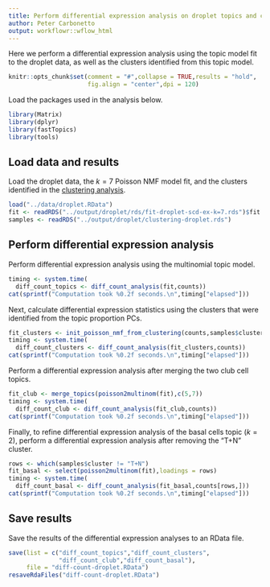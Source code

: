 ```yaml
---
title: Perform differential expression analysis on droplet topics and clusters
author: Peter Carbonetto
output: workflowr::wflow_html
---
```


Here we perform a differential expression analysis using the topic
model fit to the droplet data, as well as the clusters identified from
this topic model.

```r
knitr::opts_chunk$set(comment = "#",collapse = TRUE,results = "hold",
                      fig.align = "center",dpi = 120)
```

Load the packages used in the analysis below.

```r
library(Matrix)
library(dplyr)
library(fastTopics)
library(tools)
```

Load data and results
---------------------

Load the droplet data, the $k = 7$ Poisson NMF model fit, and the
clusters identified in the [clustering analysis](clusters_droplet.html).

```r
load("../data/droplet.RData")
fit <- readRDS("../output/droplet/rds/fit-droplet-scd-ex-k=7.rds")$fit
samples <- readRDS("../output/droplet/clustering-droplet.rds")
```

Perform differential expression analysis
----------------------------------------

Perform differential expression analysis using the multinomial topic
model.

```r
timing <- system.time(
  diff_count_topics <- diff_count_analysis(fit,counts))
cat(sprintf("Computation took %0.2f seconds.\n",timing["elapsed"]))
```

Next, calculate differential expression statistics using the clusters
that were identified from the topic proportion PCs.

```r
fit_clusters <- init_poisson_nmf_from_clustering(counts,samples$cluster)
timing <- system.time(
  diff_count_clusters <- diff_count_analysis(fit_clusters,counts))
cat(sprintf("Computation took %0.2f seconds.\n",timing["elapsed"]))
```

Perform a differential expression analysis after merging the two club
cell topics.

```r
fit_club <- merge_topics(poisson2multinom(fit),c(5,7))
timing <- system.time(
  diff_count_club <- diff_count_analysis(fit_club,counts))
cat(sprintf("Computation took %0.2f seconds.\n",timing["elapsed"]))
```

Finally, to refine differential expression analysis of the basal cells
topic ($k = 2$), perform a differential expression analysis after
removing the "T+N" cluster.

```r
rows <- which(samples$cluster != "T+N")
fit_basal <- select(poisson2multinom(fit),loadings = rows)
timing <- system.time(
  diff_count_basal <- diff_count_analysis(fit_basal,counts[rows,]))
cat(sprintf("Computation took %0.2f seconds.\n",timing["elapsed"]))
```

Save results
------------

Save the results of the differential expression analyses to an RData
file.

```r
save(list = c("diff_count_topics","diff_count_clusters",
              "diff_count_club","diff_count_basal"),
     file = "diff-count-droplet.RData")
resaveRdaFiles("diff-count-droplet.RData")
```
